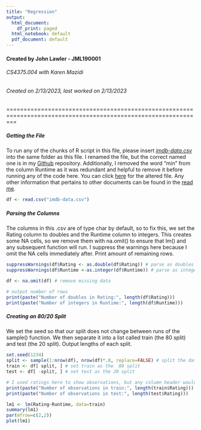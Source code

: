 ```yaml
---
title: "Regression"
output:
  html_document:
    df_print: paged
  html_notebook: default
  pdf_document: default
---
```

#### Created by John Lawler - JML190001
###### CS4375.004 with Karen Mazidi
###### Created on 2/13/2023, last worked on 2/13/2023

===============================================================================================================

##### **Getting the File**
To run any of the chunks of R script in this file, please insert *[imdb-data.csv](https://www.kaggle.com/datasets/mahmoudahmed6/imdb-2022-movies)* into the same folder as this file. I renamed the file, but the correct named one is in my [Github](https://github.com/Billy-Budd/mensch-maschine/blob/main/blue-monday/imdb-data.csv) repository. Additionally, I removed the word "min" from the column Runtime as it was redundant and helpful to remove it before running any of the code here. You can click [here](https://github.com/Billy-Budd/mensch-maschine/blob/main/blue-monday/imdb-data.csv) for the altered file. Any other information that pertains to other documents can be found in the [read me](https://github.com/Billy-Budd/mensch-maschine#readme).

```r
df <- read.csv("imdb-data.csv")
```

##### **Parsing the Columns**
The columns in this .csv are of type char by default, so to fix this, we set the Rating column to doubles and the Runtime column to integers. This creates some NA cells, so we remove them with na.omit() to ensure that lm() and any subsequent function will run. I suppress the warnings here because I omit the NA cells immediately after. Print amount of remaining rows.

```r
suppressWarnings(df$Rating <- as.double(df$Rating)) # parse as doubles
suppressWarnings(df$Runtime <-as.integer(df$Runtime)) # parse as integers

df <- na.omit(df) # remove missing data

# output number of rows
print(paste("Number of doubles in Rating:", length(df$Rating)))
print(paste("Number of integers in Runtime:", length(df$Runtime))) 
```

##### **Creating an 80/20 Split**
We set the seed so that our split does not change between runs of the sample() function. We then separate it into a list called train (the 80 split) and test (the 20 split). Output lengths of each split. 

```r
set.seed(1234)
split <- sample(1:nrow(df), nrow(df)*.8, replace=FALSE) # split the data into 80/20 samples
train <- df[ split, ] # set train as the  80 split
test <- df[ -split, ] # set test as the 20 split

# I used ratings here to show observations, but any column header would be acceptable
print(paste("Number of observations in train:", length(train$Rating)))  
print(paste("Number of observations in test:", length(test$Rating)))
```



```r
lm1 <- lm(Rating~Runtime, data=train)
summary(lm1)
par(mfrow=c(2,2))
plot(lm1)

```